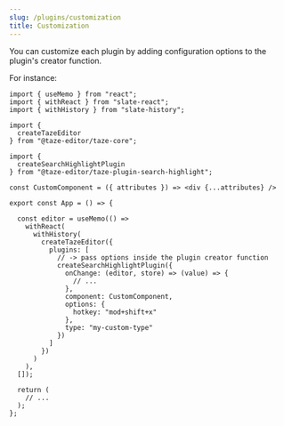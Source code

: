 ```yaml
---
slug: /plugins/customization
title: Customization
---
```


You can customize each plugin by adding configuration options to the plugin's
creator function.

For instance:

```tsx
import { useMemo } from "react";
import { withReact } from "slate-react";
import { withHistory } from "slate-history";

import {
  createTazeEditor
} from "@taze-editor/taze-core";

import {
  createSearchHighlightPlugin
} from "@taze-editor/taze-plugin-search-highlight";

const CustomComponent = ({ attributes }) => <div {...attributes} />

export const App = () => {

  const editor = useMemo(() =>
    withReact(
      withHistory(
        createTazeEditor({
          plugins: [
            // -> pass options inside the plugin creator function
            createSearchHighlightPlugin({
              onChange: (editor, store) => (value) => {
                // ...
              },
              component: CustomComponent,
              options: {
                hotkey: "mod+shift+x"
              },
              type: "my-custom-type"
            })
          ]
        })
      )
    ),
  []);

  return (
    // ...
  );
};
```
